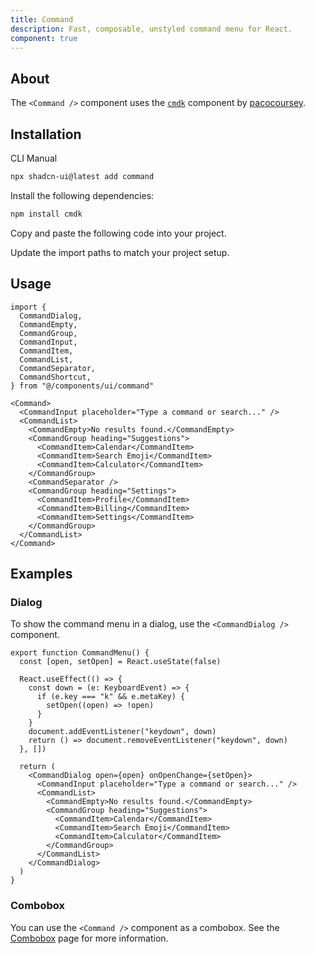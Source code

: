 ```yaml
---
title: Command
description: Fast, composable, unstyled command menu for React.
component: true
---
```


<ComponentPreview
  name="command-demo"
  align="start"
  className="[&_.preview>div]:max-w-[450px]"
/>

## About

The `<Command />` component uses the [`cmdk`](https://cmdk.paco.me) component by [pacocoursey](https://twitter.com/pacocoursey).

## Installation

<Tabs defaultValue="cli">

<TabsList>
  <TabsTrigger value="cli">CLI</TabsTrigger>
  <TabsTrigger value="manual">Manual</TabsTrigger>
</TabsList>
<TabsContent value="cli">

```bash
npx shadcn-ui@latest add command
```

</TabsContent>

<TabsContent value="manual">

<Steps>

<Step>Install the following dependencies:</Step>

```bash
npm install cmdk
```

<Step>Copy and paste the following code into your project.</Step>

<ComponentSource name="command" />

<Step>Update the import paths to match your project setup.</Step>

</Steps>

</TabsContent>

</Tabs>

## Usage

```tsx
import {
  CommandDialog,
  CommandEmpty,
  CommandGroup,
  CommandInput,
  CommandItem,
  CommandList,
  CommandSeparator,
  CommandShortcut,
} from "@/components/ui/command"
```

```tsx
<Command>
  <CommandInput placeholder="Type a command or search..." />
  <CommandList>
    <CommandEmpty>No results found.</CommandEmpty>
    <CommandGroup heading="Suggestions">
      <CommandItem>Calendar</CommandItem>
      <CommandItem>Search Emoji</CommandItem>
      <CommandItem>Calculator</CommandItem>
    </CommandGroup>
    <CommandSeparator />
    <CommandGroup heading="Settings">
      <CommandItem>Profile</CommandItem>
      <CommandItem>Billing</CommandItem>
      <CommandItem>Settings</CommandItem>
    </CommandGroup>
  </CommandList>
</Command>
```

## Examples

### Dialog

<ComponentPreview name="command-dialog" />

To show the command menu in a dialog, use the `<CommandDialog />` component.

```tsx
export function CommandMenu() {
  const [open, setOpen] = React.useState(false)

  React.useEffect(() => {
    const down = (e: KeyboardEvent) => {
      if (e.key === "k" && e.metaKey) {
        setOpen((open) => !open)
      }
    }
    document.addEventListener("keydown", down)
    return () => document.removeEventListener("keydown", down)
  }, [])

  return (
    <CommandDialog open={open} onOpenChange={setOpen}>
      <CommandInput placeholder="Type a command or search..." />
      <CommandList>
        <CommandEmpty>No results found.</CommandEmpty>
        <CommandGroup heading="Suggestions">
          <CommandItem>Calendar</CommandItem>
          <CommandItem>Search Emoji</CommandItem>
          <CommandItem>Calculator</CommandItem>
        </CommandGroup>
      </CommandList>
    </CommandDialog>
  )
}
```

### Combobox

You can use the `<Command />` component as a combobox. See the [Combobox](/shadcn/docs/components/combobox) page for more information.
